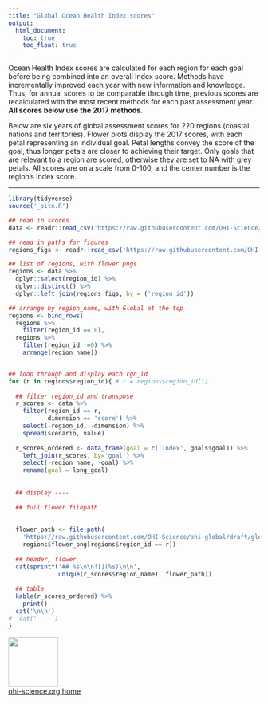 ```yaml
---
title: "Global Ocean Health Index scores"
output:
  html_document:
    toc: true
    toc_float: true
---
```


Ocean Health Index scores are calculated for each region for each goal before being combined into an overall Index score. Methods have incrementally improved each year with new information and knowledge. Thus, for annual scores to be comparable through time, previous scores are recalculated with the most recent methods for each past assessment year. **All scores below use the 2017 methods**.

Below are six years of global assessment scores for 220 regions (coastal nations and territories). <!---could bring back the Regions page to be only linked from here---> Flower plots display the 2017 scores, with each petal representing an individual goal. Petal lengths convey the score of the goal, thus longer petals are closer to achieving their target. Only goals that are relevant to a region are scored, otherwise they are set to NA with grey petals. All scores are on a scale from 0-100, and the center number is the region's Index score.

----

```r
library(tidyverse)
source('_site.R')

## read in scores
data <- readr::read_csv('https://raw.githubusercontent.com/OHI-Science/ohi-global/draft/global2017/OHI_final_formatted_scores_2017-11-22.csv') 

## read in paths for figures
regions_figs <- readr::read_csv('https://raw.githubusercontent.com/OHI-Science/ohi-global/draft/eez/conf/web/regions_figs.csv')

## list of regions, with flower pngs
regions <- data %>%
  dplyr::select(region_id) %>%
  dplyr::distinct() %>%
  dplyr::left_join(regions_figs, by = ('region_id'))

## arrange by region_name, with Global at the top
regions <- bind_rows(
  regions %>%
    filter(region_id == 0),
  regions %>%
    filter(region_id !=0) %>%
    arrange(region_name))


## loop through and display each rgn_id
for (r in regions$region_id){ # r = regions$region_id[1]
  
  ## filter region_id and transpose
  r_scores <- data %>% 
    filter(region_id == r,
           dimension == 'score') %>%
    select(-region_id, -dimension) %>%
    spread(scenario, value)
  
  r_scores_ordered <- data_frame(goal = c('Index', goals$goal)) %>%
    left_join(r_scores, by='goal') %>%
    select(-region_name, -goal) %>%
    rename(goal = long_goal)
  
  
  ## display ----
  
  ## full flower filepath
  
  
  flower_path <- file.path(
    'https://raw.githubusercontent.com/OHI-Science/ohi-global/draft/global2017/Results',
    regions$flower_png[regions$region_id == r])
  
  ## header, flower
  cat(sprintf('## %s\n\n![](%s)\n\n', 
              unique(r_scores$region_name), flower_path))
  
  ## table
  kable(r_scores_ordered) %>%
    print()
  cat('\n\n')
#  cat('----')
}

```

[<img src="https://docs.google.com/drawings/d/1633uvIYgsBhiKBddQAaTlvYDJgOK1uiDB6wkooNyhFc/pub?w=576&h=288" width="100px">](http://ohi-science.org)  
[ohi-science.org home](http://ohi-science.org)
